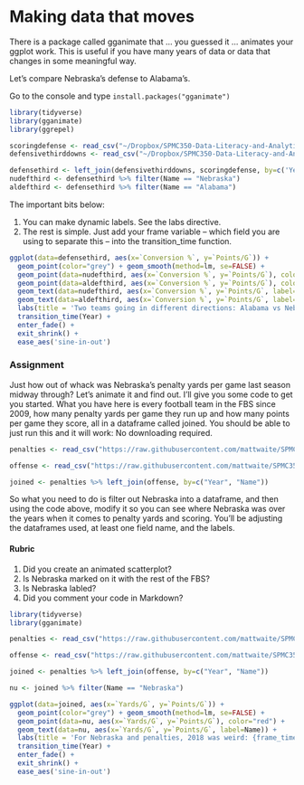 # Making data that moves

There is a package called gganimate that ... you guessed it ... animates your ggplot work. This is useful if you have many years of data or data that changes in some meaningful way. 

Let's compare Nebraska's defense to Alabama's. 

Go to the console and type `install.packages("gganimate")`

```r
library(tidyverse)
library(gganimate)
library(ggrepel)
```

```r
scoringdefense <- read_csv("~/Dropbox/SPMC350-Data-Literacy-and-Analytics-in-Sports/Data/ScoringDefense.csv")
defensivethirddowns <- read_csv("~/Dropbox/SPMC350-Data-Literacy-and-Analytics-in-Sports/Data/OpponentThirdDown.csv")
```

```r
defensethird <- left_join(defensivethirddowns, scoringdefense, by=c('Year', 'Name'))
nudefthird <- defensethird %>% filter(Name == "Nebraska")
aldefthird <- defensethird %>% filter(Name == "Alabama")
```

The important bits below:

1. You can make dynamic labels. See the labs directive.
2. The rest is simple. Just add your frame variable -- which field you are using to separate this -- into the transition_time function. 

```r
ggplot(data=defensethird, aes(x=`Conversion %`, y=`Points/G`)) + 
  geom_point(color="grey") + geom_smooth(method=lm, se=FALSE) + 
  geom_point(data=nudefthird, aes(x=`Conversion %`, y=`Points/G`), color="red") + 
  geom_point(data=aldefthird, aes(x=`Conversion %`, y=`Points/G`), color="black") + 
  geom_text(data=nudefthird, aes(x=`Conversion %`, y=`Points/G`, label=Name)) + 
  geom_text(data=aldefthird, aes(x=`Conversion %`, y=`Points/G`, label=Name, frame = Year)) +
  labs(title = 'Two teams going in different directions: Alabama vs Nebraska {frame_time}', x = 'Opponent third down', y = 'Points per game') +
  transition_time(Year) +
  enter_fade() + 
  exit_shrink() +
  ease_aes('sine-in-out')
```

### Assignment

Just how out of whack was Nebraska's penalty yards per game last season midway through? Let's animate it and find out. I'll give you some code to get you started. What you have here is every football team in the FBS since 2009, how many penalty yards per game they run up and how many points per game they score, all in a dataframe called joined. You should be able to just run this and it will work: No downloading required.

```r
penalties <- read_csv("https://raw.githubusercontent.com/mattwaite/SPMC350-Sports-Data-Analysis-And-Visualization/master/Data/penalties.csv")

offense <- read_csv("https://raw.githubusercontent.com/mattwaite/SPMC350-Sports-Data-Analysis-And-Visualization/master/Data/ScoringOffense.csv")

joined <- penalties %>% left_join(offense, by=c("Year", "Name"))
```

So what you need to do is filter out Nebraska into a dataframe, and then using the code above, modify it so you can see where Nebraska was over the years when it comes to penalty yards and scoring. You'll be adjusting the dataframes used, at least one field name, and the labels. 

#### Rubric

1. Did you create an animated scatterplot?
2. Is Nebraska marked on it with the rest of the FBS?
3. Is Nebraska labled?
4. Did you comment your code in Markdown?

```r
library(tidyverse)
library(gganimate)
```

```r
penalties <- read_csv("https://raw.githubusercontent.com/mattwaite/SPMC350-Sports-Data-Analysis-And-Visualization/master/Data/penalties.csv")

offense <- read_csv("https://raw.githubusercontent.com/mattwaite/SPMC350-Sports-Data-Analysis-And-Visualization/master/Data/ScoringOffense.csv")

joined <- penalties %>% left_join(offense, by=c("Year", "Name"))
```

```r
nu <- joined %>% filter(Name == "Nebraska")
```



```r
ggplot(data=joined, aes(x=`Yards/G`, y=`Points/G`)) + 
  geom_point(color="grey") + geom_smooth(method=lm, se=FALSE) + 
  geom_point(data=nu, aes(x=`Yards/G`, y=`Points/G`), color="red") + 
  geom_text(data=nu, aes(x=`Yards/G`, y=`Points/G`, label=Name)) + 
  labs(title = 'For Nebraska and penalties, 2018 was weird: {frame_time}', x = 'Penalty yards per game', y = 'Points per game') +
  transition_time(Year) +
  enter_fade() + 
  exit_shrink() +
  ease_aes('sine-in-out')
```